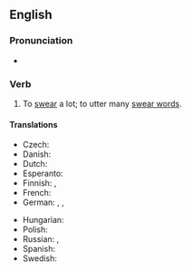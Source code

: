 ==English==

===Pronunciation===
* {{audio|en|En-au-swear like a trooper.ogg|Audio (AU)}}

===Verb===
{{en-verb|swear<,,swore,sworn> like a trooper}}

# {{lb|en|simile}} To [[swear]] a lot; to utter many [[swear word]]s.
#: {{syn|en|curse like a trooper|swear like a pagan|curse like a pagan|swear like a sailor|curse like a sailor|swear like a cutter}}

====Translations====
{{trans-top}}
* Czech: {{t|cs|klít jako pohan}}
* Danish: {{t|da|bande som en tyrk|lit=like a Turk}}
* Dutch: {{t|nl|[[vloeken]] [[als een ketter]]}}
* Esperanto: {{t|eo|sakri kiel mulisto}}
* Finnish: {{t|fi|kiroilla kuin turkkilainen|lit=like a Turk}}, {{t|fi|kiroilla kuin merimies|lit=like a sailor}}
* French: {{t+|fr|jurer comme un charretier}}
* German: {{t|de|fluchen wie ein Kesselflicker|lit=like a tinker}}, {{t+|de|fluchen wie ein Bierkutscher|lit=like a drayman}}, {{t|de|fluchen wie ein Seemann|lit=like a sailor}}
{{trans-mid}}
* Hungarian: {{t|hu|káromkodik, mint egy teherautós (literally "like a truck driver")}}
* Polish: {{t+|pl|kląć jak szewc}}
* Russian: {{t|ru|руга́ться как сапо́жник}}, {{t|ru|руга́ться как изво́зчик}}
* Spanish: {{t|es|hablar como un carretero}}
* Swedish: {{t|sv|svära som en borstbindare}}
{{trans-bottom}}